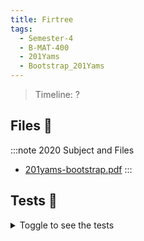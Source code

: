```yaml
---
title: Firtree
tags:
  - Semester-4
  - B-MAT-400
  - 201Yams
  - Bootstrap_201Yams
---
```

> Timeline: ?


## Files 📂

:::note 2020 Subject and Files
- [201yams-bootstrap.pdf](https://github.com/Studio-17/Epitech-Subjects/raw/main/Semester-4/B-MAT-400/201Yams/Bootstrap_201Yams/201yams-bootstrap.pdf)
:::

## Tests 🤖
<details>
  <summary>Toggle to see the tests</summary>
  <div>
Yo
  </div>
</details>
